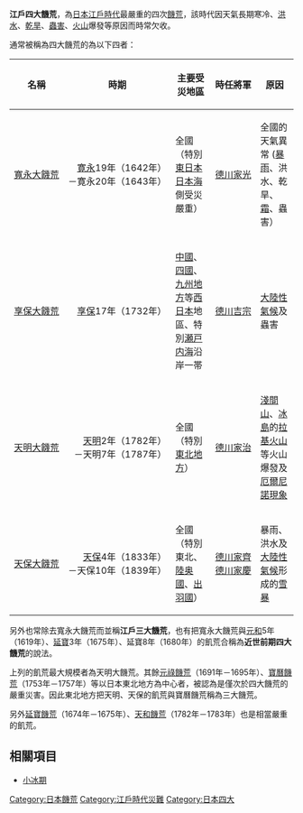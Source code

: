 {{Unreferenced|time=2018-10-11T13:57:17+00:00}}
{{noteTA
|1=zh:饑; zh-hans:饥; zh-hant:飢;
|2=zh:厄爾尼諾; zh-hant:聖嬰;
}}
{{japanese|japanese=江戸四大飢饉|kana=えどしだいききん|romaji=Edoshidaikikin}}
'''江戶四大饑荒'''，為[[日本|日本]][[江戶時代|江戶時代]]最嚴重的四次[[饑荒|饑荒]]，該時代因天氣長期寒冷、[[洪水|洪水]]、[[乾旱|乾旱]]、[[害蟲|蟲害]]、[[火山|火山]]爆發等原因而時常欠收。

通常被稱為四大饑荒的為以下四者：
{| border="1" text-align="left" class="wikitable"
!名稱 !!時期 !!主要受災地區 !! style="white-space:nowrap;" |時任將軍 !!原因
|-
| style="white-space:nowrap;" |[[寬永大饑荒|寬永大饑荒]]
| style="text-align:right; white-space:nowrap;" |[[寛永|寛永]]19年（1642年）<br />－寛永20年（1643年）
|全國（特別[[東日本|東日本]][[日本海|日本海]]側受災嚴重）
|[[德川家光|德川家光]]
|全國的天氣異常 ([[暴雨|暴雨]]、洪水、乾旱、[[霜|霜]]、蟲害）
|-
|[[享保大饑荒|享保大饑荒]]
| style="text-align:right;" |[[享保|享保]]17年（1732年）
|[[中國地方|中國]]、[[四國地方|四國]]、[[九州地方|九州地方]]等[[西日本|西日本]]地區、特別[[瀬戸内海|瀬戸内海]]沿岸一帯
|[[德川吉宗|德川吉宗]]
|[[大陸性氣候|大陸性氣候]]及蟲害
|-
|[[天明大饑荒|天明大饑荒]]
| style="text-align:right;" |[[天明_(日本)|天明]]2年（1782年）<br />－天明7年（1787年）
|全國（特別[[東北地方|東北地方]]）
|[[德川家治|德川家治]]
|[[淺間山|淺間山]]、[[冰島|冰島]]的[[拉基火山|拉基火山]]等火山爆發及[[厄爾尼諾-南方振盪現象|厄爾尼諾現象]]
|-
|[[天保大饑荒|天保大饑荒]]
| style="text-align:right;" |[[天保_(日本)|天保]]4年（1833年）<br />－天保10年（1839年）
|全國（特別東北、[[陸奥國|陸奥國]]、[[出羽國|出羽國]]）
|[[德川家齊|德川家齊]]<br />[[德川家慶|德川家慶]]
|暴雨、洪水及[[大陸性氣候|大陸性氣候]]形成的[[雪暴|雪暴]]
|}

另外也常除去寬永大饑荒而並稱'''江戶三大饑荒'''，也有把寬永大饑荒與[[元和_(日本)|元和]]5年（1619年）、[[延寶|延寶]]3年（1675年）、延寶8年（1680年）的飢荒合稱為'''近世前期四大饑荒'''的說法。

上列的飢荒最大規模者為天明大饑荒。其餘[[元祿饑荒|元祿饑荒]]（1691年－1695年）、[[寶曆饑荒|寶曆饑荒]]（1753年－1757年）等以日本東北地方為中心者，被認為是僅次於四大饑荒的嚴重災害。因此東北地方把天明、天保的飢荒與寶曆饑荒稱為三大饑荒。

另外[[延寶饑荒|延寶饑荒]]（1674年－1675年）、[[天和饑荒|天和饑荒]]（1782年－1783年）也是相當嚴重的飢荒。

==相關項目==
*[[小冰期|小冰期]]

[[Category:日本饑荒|Category:日本饑荒]]
[[Category:江戶時代災難|Category:江戶時代災難]]
[[Category:日本四大|Category:日本四大]]